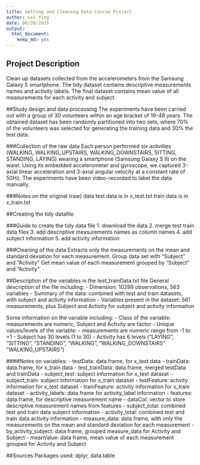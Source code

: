 ```yaml
---
title: Getting and Cleaning Data Course Project
author: Lei Ying
date: 06/20/2015
output:
  html_document:
    keep_md: yes
---
```

 
## Project Description
 Clean up datasets collected from the accelerometers from the Samsung Galaxy S smartphone. 
 The tidy dataset contains descriptive measurements names and activity labels.
 The final dataset contains mean value of all measurements for each activity and subject.
 
##Study design and data processing
The experiments have been carried out with a group of 30 volunteers within an age bracket of 19-48 years.  The obtained
dataset has been randomly partitioned into two sets, where 70% of the volunteers was selected for generating the training
data and 30% the test data.
 
###Collection of the raw data
Each person performed six activities (WALKING, WALKING_UPSTAIRS, WALKING_DOWNSTAIRS, SITTING, STANDING, LAYING) wearing a
smartphone (Samsung Galaxy S II) on the waist. Using its embedded accelerometer and gyroscope, we captured 3-axial linear
acceleration and 3-axial angular velocity at a constant rate of 50Hz. The experiments have been video-recorded to label the
data manually.
 
###Notes on the original (raw) data 
test data is in x_test.txt
train data is in x_train.txt
 
##Creating the tidy datafile
 
###Guide to create the tidy data file
1. download the data
2. merge test train data files
3. add descriptive measurements names as column names
4. add subject information 
5. add activity information
 
###Cleaning of the data
Extracts only the measurements on the mean and standard deviation for each measurement. 
Group data set with "Subject" and "Activity"
Get mean value of each measurement grouped by "Subject" and "Activity"
 
##Description of the variables in the test_trainData.txt file
General description of the file including:
 - Dimension: 10299 observations, 563 variables
 - Summary of the data: combined with test and train datasets, with subject and activity information
 - Variables present in the dataset: 561 measurements, plus Subject and Activity for subject and activity information
 
 
Some information on the variable including:
 - Class of the variable: measurements are numeric, Subject and Activity are factor
 - Unique values/levels of the variable: 
    - measurements are numeric range from -1 to +1
    - Subject has 30 levels (1 to 30)
    - Activity has 6 levels ("LAYING", "SITTING", "STANDING", "WALKING", "WALKING_DOWNSTAIRS" "WALKING_UPSTAIRS")
 
####Notes on variables:
- testData: data.frame, for x_text data
- trainData: data.frame, for x_train data
- test_trainData: data.frame, merged testData and trainData
- subject_test: subject information for x_text dataset
- subject_train: subject information for x_train dataset
- testFeature: activity information for x_test dataset
- trainFeature: activity information for x_train dataset
- activity_labels: data.frame for activity_label information
- features: data.frame, for descriptive measurement name
- dataCol: vector to store descriptive measurement names from features
- subject_total: combined test and train data subject information
- activity_total: combined test and train data activity information
- measure_data: data frame, with only the measurements on the mean and standard deviation for each measurement
- by_activity_subject: data frame, grouped measure_data for Activity and Subject
- meanValue: data frame, mean value of each measurement grouped for Activity and Subject

 
##Sources
Packages used: dplyr, data.table
 
